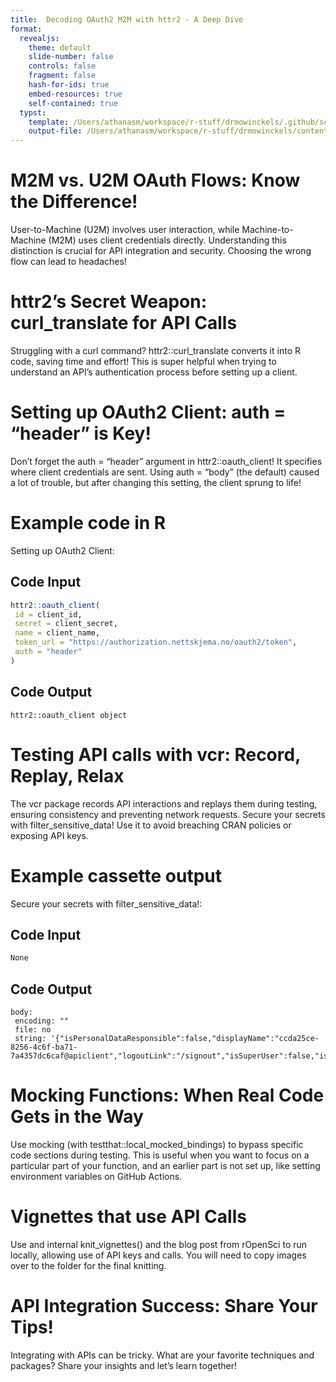 ```yaml
---
title:  Decoding OAuth2 M2M with httr2 - A Deep Dive
format:
  revealjs:
    theme: default
    slide-number: false
    controls: false
    fragment: false
    hash-for-ids: true
    embed-resources: true
    self-contained: true
  typst:
    template: /Users/athanasm/workspace/r-stuff/drmowinckels/.github/scripts/igloo.typ
    output-file: /Users/athanasm/workspace/r-stuff/drmowinckels/content/blog/2025/07-01_httr2_client/highlights.qmd
---
```


# M2M vs. U2M OAuth Flows: Know the Difference!

User-to-Machine (U2M) involves user interaction, while Machine-to-Machine (M2M) uses client credentials directly. Understanding this distinction is crucial for API integration and security. Choosing the wrong flow can lead to headaches!

# httr2's Secret Weapon: curl_translate for API Calls

Struggling with a curl command? httr2::curl_translate converts it into R code, saving time and effort! This is super helpful when trying to understand an API's authentication process before setting up a client.

# Setting up OAuth2 Client: auth = "header" is Key!

Don't forget the auth = "header" argument in httr2::oauth_client! It specifies where client credentials are sent. Using auth = "body" (the default) caused a lot of trouble, but after changing this setting, the client sprung to life!

# Example code in R

Setting up OAuth2 Client:

## Code Input

```r
httr2::oauth_client(
 id = client_id,
 secret = client_secret,
 name = client_name,
 token_url = "https://authorization.nettskjema.no/oauth2/token",
 auth = "header"
)

```

## Code Output

```
httr2::oauth_client object

```

# Testing API calls with vcr: Record, Replay, Relax

The vcr package records API interactions and replays them during testing, ensuring consistency and preventing network requests. Secure your secrets with filter_sensitive_data! Use it to avoid breaching CRAN policies or exposing API keys.

# Example cassette output

Secure your secrets with filter_sensitive_data!:

## Code Input

```r
None

```

## Code Output

```
body:
 encoding: ""
 file: no
 string: '{"isPersonalDataResponsible":false,"displayName":"ccda25ce-8256-4c6f-ba71-7a4357dc6caf@apiclient","logoutLink":"/signout","isSuperUser":false,"isAuthenticated":true,"userType":"UNKNOWN_ROLE","hasAcceptedTos":true,"isSupportUser":false,"isAdministrativeUser":true,"isInLdapGroupUioTils":false}'

```

# Mocking Functions: When Real Code Gets in the Way

Use mocking (with testthat::local_mocked_bindings) to bypass specific code sections during testing. This is useful when you want to focus on a particular part of your function, and an earlier part is not set up, like setting environment variables on GitHub Actions.

# Vignettes that use API Calls

Use and internal knit_vignettes() and the blog post from rOpenSci to run locally, allowing use of API keys and calls. You will need to copy images over to the folder for the final knitting.

# API Integration Success: Share Your Tips!

Integrating with APIs can be tricky. What are your favorite techniques and packages? Share your insights and let's learn together!

